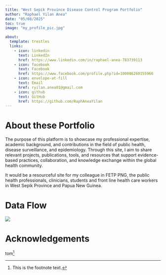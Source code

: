 ```yaml
---
title: "West Sepik Province Disease Control Program Portfolio"
author: "Raphael Yilan Anea"
date: "05/08/2025"
toc: true
image: "my_profile_pic.jpg"

about:
  template: trestles
  links:
    - icon: linkedin
      text: LinkedIn
      href: https://www.linkedin.com/in/raphael-anea-783739113
    - icon: facebook
      text: Facebook
      href: https://www.facebook.com/profile.php?id=100086260155966
    - icon: envelope-at-fill
      text: Email
      href: ryilan.anea01@gmail.com
    - icon: github
      text: GitHub
      href: https://github.com/RaphAneaYilan
---
```


# About these Portfolio

::: {.justified-text}
The purpose of this platform is to showcase my professional expertise, academic background, and contributions in the field of public health, disease surveillance, and epidemiology. Through this site, I aim to share relevant projects, publications, tools, and resources that support evidence-based practices, collaboration, and knowledge exchange within the global health community.

It would be a resourceful site for my colleague in FETP PNG, the public health professionals, clinicians, students and front line health care workers in West Sepik Province and Papua New Guinea.
:::

# Data Flow

![](disease_data_flow.png)

# Acknowledgements

tom^[This is the footnote text.]
